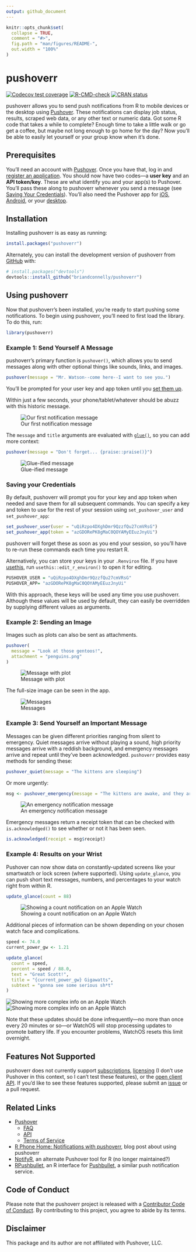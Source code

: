 ```yaml
---
output: github_document
---
```


<!-- README.md is generated from README.Rmd. Please edit that file -->

```r
knitr::opts_chunk$set(
  collapse = TRUE,
  comment = "#>",
  fig.path = "man/figures/README-",
  out.width = "100%"
)
```

# pushoverr

<!-- badges: start -->
[![Codecov test coverage](https://codecov.io/gh/briandconnelly/pushoverr/branch/master/graph/badge.svg)](https://app.codecov.io/gh/briandconnelly/pushoverr?branch=master)
[![R-CMD-check](https://github.com/briandconnelly/pushoverr/workflows/R-CMD-check/badge.svg)](https://github.com/briandconnelly/pushoverr/actions)
[![CRAN status](https://www.r-pkg.org/badges/version/pushoverr)](https://CRAN.R-project.org/package=pushoverr)
<!-- badges: end -->

pushoverr allows you to send push notifications from R to mobile devices or the desktop using [Pushover](https://pushover.net/).
These notifications can display job status, results, scraped web data, or any other text or numeric data.
Got some R code that takes a while to complete?
Enough time to take a little walk or go get a coffee, but maybe not long enough to go home for the day?
Now you'll be able to easily let yourself or your group know when it's done.


## Prerequisites

You'll need an account with [Pushover](https://pushover.net/).
Once you have that, log in and [register an application](https://pushover.net/apps/build).
You should now have two codes---a **user key** and an **API token/key**.
These are what identify you and your app(s) to Pushover.
You'll pass these along to pushoverr whenever you send a message (see [Saving Your Credentials](#saving-your-credentials)).
You'll also need the Pushover app for [iOS](https://pushover.net/clients/ios), [Android](https://pushover.net/clients/android), or your [desktop](https://pushover.net/clients/desktop).


## Installation

Installing pushoverr is as easy as running:

```r
install.packages("pushoverr")
```

Alternately, you can install the development version of pushoverr from [GitHub](https://github.com/) with:

```r
# install.packages("devtools")
devtools::install_github("briandconnelly/pushoverr")
```

## Using pushoverr

Now that pushoverr's been installed, you're ready to start pushing some notifications.
To begin using pushoverr, you'll need to first load the library.
To do this, run:

```r
library(pushoverr)
```


### Example 1: Send Yourself A Message

pushoverr's primary function is `pushover()`, which allows you to send messages along with other optional things like sounds, links, and images.

```r
pushover(message = "Mr. Watson--come here--I want to see you.")
```

You'll be prompted for your user key and app token until you [set them up](#saving-your-credentials).

Within just a few seconds, your phone/tablet/whatever should be abuzz with this historic message.

![Our first notification message](README-images/example_message1.png)

The `message` and `title` arguments are evaluated with [`glue()`](https://glue.tidyverse.org/reference/glue.html), so you can add more context:

```r
pushover(message = "Don't forget... {praise::praise()}")
```

![Glue-ified message](README-images/example_message3.png)


### Saving your Credentials

By default, pushoverr will prompt you for your key and app token when needed and save them for all subsequent commands.
You can specify a key and token to use for the rest of your session using `set_pushover_user` and `set_pushover_app`:

```r
set_pushover_user(user = "uQiRzpo4DXghDmr9QzzfQu27cmVRsG")
set_pushover_app(token = "azGDORePK8gMaC0QOYAMyEEuzJnyUi")
```

pushoverr will forget these as soon as you end your session, so you'll have to re-run these commands each time you restart R.

Alternatively, you can store your keys in your `.Renviron` file.
If you have [usethis](https://usethis.r-lib.org/), run `usethis::edit_r_environ()` to open it for editing.

```r
PUSHOVER_USER = "uQiRzpo4DXghDmr9QzzfQu27cmVRsG"
PUSHOVER_APP= "azGDORePK8gMaC0QOYAMyEEuzJnyUi"
```
    
With this approach, these keys will be used any time you use pushoverr.
Although these values will be used by default, they can easily be overridden by supplying different values as arguments.


### Example 2: Sending an Image

Images such as plots can also be sent as attachments.

```r
pushover(
  message = "Look at those gentoos!",
  attachment = "penguins.png"
)
```

![Message with plot](README-images/example_message_plot.png)

The full-size image can be seen in the app.

![Messages](README-images/messages.png)


### Example 3: Send Yourself an Important Message

Messages can be given different priorities ranging from silent to emergency.
Quiet messages arrive without playing a sound, high priority messages arrive with a reddish background, and emergency messages arrive and repeat until they've been acknowledged.
`pushoverr` provides easy methods for sending these:

```r
pushover_quiet(message = "The kittens are sleeping")
```

Or more urgently:

```r
msg <- pushover_emergency(message = "The kittens are awake, and they are ANGRY!")
```

![An emergency notification message](README-images/example_message2.png)

Emergency messages return a receipt token that can be checked with `is.acknowledged()` to see whether or not it has been seen.

```r
is.acknowledged(receipt = msg$receipt)
```


### Example 4: Results on your Wrist

Pushover can now show data on constantly-updated screens like your smartwatch or lock screen (where supported).
Using `update_glance`, you can push short text messages, numbers, and percentages to your watch right from within R.

```r
update_glance(count = 88)
```

![Showing a count notification on an Apple Watch](README-images/watch1.png)

Additional pieces of information can be shown depending on your chosen watch face and complications.

```r
speed <- 74.0
current_power_gw <- 1.21

update_glance(
  count = speed,
  percent = speed / 88.0,
  text = "Great Scott!",
  title = "{current_power_gw} Gigawatts",
  subtext = "gonna see some serious sh*t"
)
```

![Showing more complex info on an Apple Watch](README-images/watch2.png)
![Showing more complex info on an Apple Watch](README-images/watch3.png)

Note that these updates should be done infrequently---no more than once every 20 minutes or so---or WatchOS will stop processing updates to promote battery life.
If you encounter problems, WatchOS resets this limit overnight.


## Features Not Supported

pushoverr does not currently support [subscriptions](https://pushover.net/api/subscriptions), [licensing](https://pushover.net/api/licensing) (I don't use Pushover in this context, so I can't test these features), or the [open client API](https://pushover.net/api/client).
If you'd like to see these features supported, please submit an [issue](https://github.com/briandconnelly/pushoverr/issues) or a pull request.


## Related Links

* [Pushover](https://pushover.net)
    * [FAQ](https://pushover.net/faq)
    * [API](https://pushover.net/api)
    * [Terms of Service](https://pushover.net/terms)
* [R Phone Home: Notifications with pushoverr](http://bconnelly.net/2016/11/R-phone-home/), blog post about using pushoverr
* [NotifyR](https://cran.r-project.org/package=notifyR), an alternate Pushover tool for R (no longer maintained?)
* [RPushbullet](https://github.com/eddelbuettel/rpushbullet), an R interface for [Pushbullet](https://www.pushbullet.com), a similar push notification service.


## Code of Conduct

Please note that the pushoverr project is released with a [Contributor Code of Conduct](https://contributor-covenant.org/version/2/0/CODE_OF_CONDUCT.html).
By contributing to this project, you agree to abide by its terms.


## Disclaimer

This package and its author are not affiliated with Pushover, LLC.
